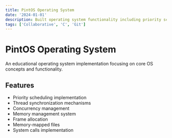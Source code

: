 ```yaml
---
title: PintOS Operating System
date: '2024-01-01'
description: Built operating system functionality including priority scheduling, thread synchronisation and concurrency, memory management including frame allocation, memory-mapped files.
tags: ['Collaborative', 'C', 'Git']
---
```


# PintOS Operating System

An educational operating system implementation focusing on core OS concepts and functionality.

## Features

- Priority scheduling implementation
- Thread synchronization mechanisms
- Concurrency management
- Memory management system
- Frame allocation
- Memory-mapped files
- System calls implementation